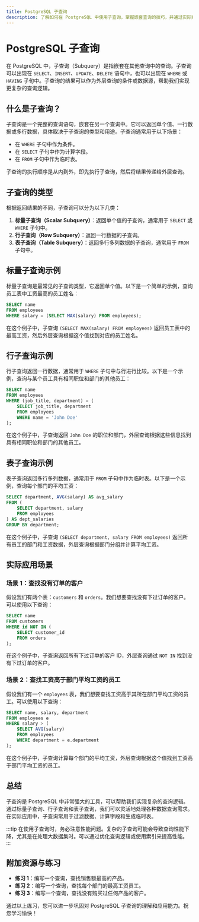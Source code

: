 ```yaml
---
title: PostgreSQL 子查询
description: 了解如何在 PostgreSQL 中使用子查询，掌握嵌套查询的技巧，并通过实际案例提升查询能力。
---
```


# PostgreSQL 子查询

在 PostgreSQL 中，子查询（Subquery）是指嵌套在其他查询中的查询。子查询可以出现在 `SELECT`、`INSERT`、`UPDATE`、`DELETE` 语句中，也可以出现在 `WHERE` 或 `HAVING` 子句中。子查询的结果可以作为外层查询的条件或数据源，帮助我们实现更复杂的查询逻辑。

## 什么是子查询？

子查询是一个完整的查询语句，嵌套在另一个查询中。它可以返回单个值、一行数据或多行数据，具体取决于子查询的类型和用途。子查询通常用于以下场景：

- 在 `WHERE` 子句中作为条件。
- 在 `SELECT` 子句中作为计算字段。
- 在 `FROM` 子句中作为临时表。

子查询的执行顺序是从内到外，即先执行子查询，然后将结果传递给外层查询。

## 子查询的类型

根据返回结果的不同，子查询可以分为以下几类：

1. **标量子查询（Scalar Subquery）**：返回单个值的子查询，通常用于 `SELECT` 或 `WHERE` 子句中。
2. **行子查询（Row Subquery）**：返回一行数据的子查询。
3. **表子查询（Table Subquery）**：返回多行多列数据的子查询，通常用于 `FROM` 子句中。

## 标量子查询示例

标量子查询是最常见的子查询类型，它返回单个值。以下是一个简单的示例，查询员工表中工资最高的员工姓名：

```sql
SELECT name
FROM employees
WHERE salary = (SELECT MAX(salary) FROM employees);
```

在这个例子中，子查询 `(SELECT MAX(salary) FROM employees)` 返回员工表中的最高工资，然后外层查询根据这个值找到对应的员工姓名。

## 行子查询示例

行子查询返回一行数据，通常用于 `WHERE` 子句中与行进行比较。以下是一个示例，查询与某个员工具有相同职位和部门的其他员工：

```sql
SELECT name
FROM employees
WHERE (job_title, department) = (
    SELECT job_title, department
    FROM employees
    WHERE name = 'John Doe'
);
```

在这个例子中，子查询返回 `John Doe` 的职位和部门，外层查询根据这些信息找到具有相同职位和部门的其他员工。

## 表子查询示例

表子查询返回多行多列数据，通常用于 `FROM` 子句中作为临时表。以下是一个示例，查询每个部门的平均工资：

```sql
SELECT department, AVG(salary) AS avg_salary
FROM (
    SELECT department, salary
    FROM employees
) AS dept_salaries
GROUP BY department;
```

在这个例子中，子查询 `(SELECT department, salary FROM employees)` 返回所有员工的部门和工资数据，外层查询根据部门分组并计算平均工资。

## 实际应用场景

### 场景 1：查找没有订单的客户

假设我们有两个表：`customers` 和 `orders`。我们想要查找没有下过订单的客户。可以使用以下查询：

```sql
SELECT name
FROM customers
WHERE id NOT IN (
    SELECT customer_id
    FROM orders
);
```

在这个例子中，子查询返回所有下过订单的客户 ID，外层查询通过 `NOT IN` 找到没有下过订单的客户。

### 场景 2：查找工资高于部门平均工资的员工

假设我们有一个 `employees` 表，我们想要查找工资高于其所在部门平均工资的员工。可以使用以下查询：

```sql
SELECT name, salary, department
FROM employees e
WHERE salary > (
    SELECT AVG(salary)
    FROM employees
    WHERE department = e.department
);
```

在这个例子中，子查询计算每个部门的平均工资，外层查询根据这个值找到工资高于部门平均工资的员工。

## 总结

子查询是 PostgreSQL 中非常强大的工具，可以帮助我们实现复杂的查询逻辑。通过标量子查询、行子查询和表子查询，我们可以灵活地处理各种数据查询需求。在实际应用中，子查询常用于过滤数据、计算字段和生成临时表。

:::tip
在使用子查询时，务必注意性能问题。复杂的子查询可能会导致查询性能下降，尤其是在处理大数据集时。可以通过优化查询逻辑或使用索引来提高性能。
:::

## 附加资源与练习

- **练习 1**：编写一个查询，查找销售额最高的产品。
- **练习 2**：编写一个查询，查找每个部门的最高工资员工。
- **练习 3**：编写一个查询，查找没有购买过任何产品的客户。

通过以上练习，您可以进一步巩固对 PostgreSQL 子查询的理解和应用能力。祝您学习愉快！
